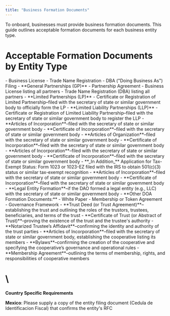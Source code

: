 ```yaml
---
title: "Business Formation Documents"
---
```


To onboard, businesses must provide business formation documents. This guide outlines acceptable formation documents for each business entity type.

# **Acceptable Formation Documents by Entity Type**

<AccordionGroup>
  <Accordion title="Sole Proprietorships">
    - Business License
    - Trade Name Registration
    - DBA ("Doing Business As") Filing
  </Accordion>
  <Accordion title="Partnerships">
    - **General Partnerships (GP)**
      - Partnership Agreement
      - Business License listing all partners
      - Trade Name Registration (DBA) listing all partners
    - **Limited Partnerships (LP)**
      - Certificate or Registration of Limited Partnership–filed with the secretary of state or similar government body to officially form the LP
    - **Limited Liability Partnerships (LLP)**
      - Certificate or Registration of Limited Liability Partnership–filed with the secretary of state or similar government body to register the LLP
  </Accordion>
  <Accordion title="Corporations">
    - **Articles of Incorporation**–filed with the secretary of state or similar government body
    - **Certificate of Incorporation**–filed with the secretary of state or similar government body
  </Accordion>
  <Accordion title="Limited Liability Companies (LLC)">
    - **Articles of Organization**–filed with the secretary of state or similar government body
    - **Certificate of Incorporation**–filed with the secretary of state or similar government body
  </Accordion>
  <Accordion title="Nonprofit Organizations">
    - **Articles of Incorporation**–filed with the secretary of state or similar government body
    - **Certificate of Incorporation**–filed with the secretary of state or similar government body
    - **_In Addition_** Application for Tax-Exempt Status: Form 1023 or 1023-EZ filed with the IRS to obtain 501(c)(3) status or similar tax-exempt recognition
  </Accordion>
  <Accordion title="Foundations">
    - **Articles of Incorporation**–filed with the secretary of state or similar government body
    - **Certificate of Incorporation**–filed with the secretary of state or similar government body
  </Accordion>
  <Accordion title="Decentralized Autonomous Organizations (DAOs)">
    - **Legal Entity Formation**–if the DAO formed a legal entity (e.g., LLC) with the secretary of state or similar government body
    - **Other DOA Formation Documents:**
      - White Paper
      - Membership or Token Agreement
      - Governance Framework
  </Accordion>
  <Accordion title="Trusts">
    - **Trust Deed (or Trust Agreement)**–establishing the trust and outlining the roles of the trustors, trustees, beneficiaries, and terms of the trust
    - **Certificate of Trust (or Abstract of Trust)**–proving the existence of the trust and the trustee's authority
    - **Notarized Trustee’s Affidavit**–confirming the identity and authority of the trust parties
  </Accordion>
  <Accordion title="Cooperatives">
    - **Articles of Incorporation**–filed with the secretary of state or similar government body, establishing the cooperative listing its members
    - **Bylaws**–confirming the creation of the cooperative and specifying the cooperative’s governance and operational rules
    - **Membership Agreement**–outlining the terms of membership, rights, and responsibilities of cooperative members
  </Accordion>
</AccordionGroup>

# \
**Country Specific Requirements**

**Mexico**: Please supply a copy of the entity filing document (Cedula de Identificacion Fiscal) that confirms the entity's RFC